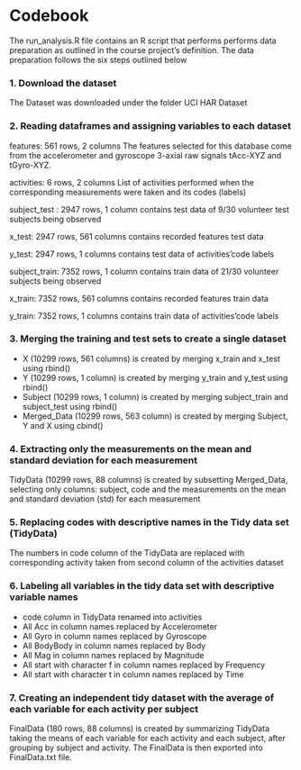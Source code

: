 
# Codebook

The run_analysis.R file contains an R script that performs performs data preparation as outlined in the course project's definition. The data preparation follows the six steps outlined below

### 1. Download the dataset

The Dataset was downloaded under the folder UCI HAR Dataset

### 2. Reading dataframes and assigning variables to each dataset

features: 561 rows, 2 columns
The features selected for this database come from the accelerometer and gyroscope 3-axial raw signals tAcc-XYZ and tGyro-XYZ.

activities: 6 rows, 2 columns
List of activities performed when the corresponding measurements were taken and its codes (labels)

subject_test : 2947 rows, 1 column
contains test data of 9/30 volunteer test subjects being observed

x_test: 2947 rows, 561 columns
contains recorded features test data

y_test: 2947 rows, 1 columns
contains test data of activities’code labels

subject_train: 7352 rows, 1 column
contains train data of 21/30 volunteer subjects being observed

x_train: 7352 rows, 561 columns
contains recorded features train data

y_train: 7352 rows, 1 columns
contains train data of activities’code labels

### 3. Merging the training and test sets to create a single dataset

* X (10299 rows, 561 columns) is created by merging x_train and x_test using rbind() 
* Y (10299 rows, 1 column) is created by merging y_train and y_test using rbind() 
* Subject (10299 rows, 1 column) is created by merging subject_train and subject_test using rbind() 
* Merged_Data (10299 rows, 563 column) is created by merging Subject, Y and X using cbind()

### 4. Extracting only the measurements on the mean and standard deviation for each measurement

TidyData (10299 rows, 88 columns) is created by subsetting Merged_Data, selecting only columns: subject, code and the measurements on the mean and standard deviation (std) for each measurement

### 5. Replacing codes with descriptive names in the Tidy data set (TidyData)

The numbers in code column of the TidyData are replaced with corresponding activity taken from second column of the activities dataset

### 6. Labeling all variables in the tidy data set with descriptive variable names

* code column in TidyData renamed into activities
* All Acc in column names replaced by Accelerometer
* All Gyro in column names replaced by Gyroscope
* All BodyBody in column names replaced by Body
* All Mag in column names replaced by Magnitude
* All start with character f in column names replaced by Frequency
* All start with character t in column names replaced by Time

### 7. Creating an independent tidy dataset with the average of each variable for each activity per subject

FinalData (180 rows, 88 columns) is created by summarizing TidyData taking the means of each variable 
for each activity and each subject, after grouping by subject and activity. The FinalData is then
exported into FinalData.txt file.

































































































































































